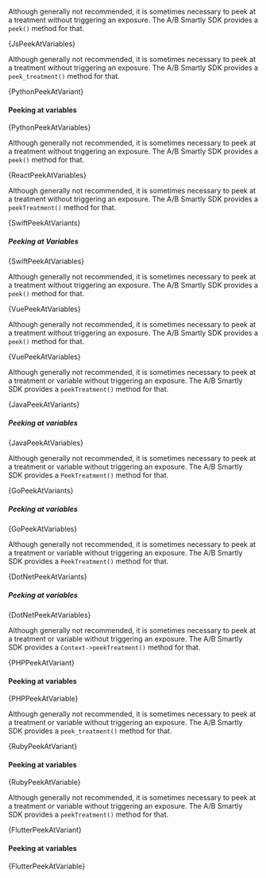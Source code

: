 

<Tabs groupId="language">

<TabItem value="js" label="Javascript">

Although generally not recommended, it is sometimes necessary to peek at a
treatment without triggering an exposure. The A/B Smartly SDK provides a
`peek()` method for that.

<CodeBlock language="js">{JsPeekAtVariables}</CodeBlock>

</TabItem>

<TabItem value="python" label="Python3">

Although generally not recommended, it is sometimes necessary to peek at a
treatment without triggering an exposure. The A/B Smartly SDK provides a
`peek_treatment()` method for that.

<CodeBlock language="python">{PythonPeekAtVariant}</CodeBlock>

#### Peeking at variables

<CodeBlock language="python">{PythonPeekAtVariables}</CodeBlock>

</TabItem>

<TabItem value="react" label="React">

Although generally not recommended, it is sometimes necessary to peek at a
treatment without triggering an exposure. The A/B Smartly SDK provides a
`peek()` method for that.

<CodeBlock language="jsx">{ReactPeekAtVariables}</CodeBlock>

</TabItem>

<TabItem value="swift" label="Swift">

Although generally not recommended, it is sometimes necessary to peek at a
treatment without triggering an exposure. The A/B Smartly SDK provides a
`peekTreatment()` method for that.

<CodeBlock language="swift">{SwiftPeekAtVariants}</CodeBlock>

##### Peeking at Variables

<CodeBlock language="swift">{SwiftPeekAtVariables}</CodeBlock>

</TabItem>

<TabItem value="vue" label="Vue2">

Although generally not recommended, it is sometimes necessary to peek at a
treatment without triggering an exposure. The A/B Smartly SDK provides a
`peek()` method for that.

<CodeBlock language="js">{VuePeekAtVariables}</CodeBlock>

</TabItem>

<TabItem value="vue3" label="Vue3">

Although generally not recommended, it is sometimes necessary to peek at a
treatment without triggering an exposure. The A/B Smartly SDK provides a
`peek()` method for that.

<CodeBlock language="js">{VuePeekAtVariables}</CodeBlock>

</TabItem>

<TabItem value="java" label="Java">

Although generally not recommended, it is sometimes necessary to peek at a
treatment or variable without triggering an exposure. The A/B Smartly SDK
provides a `peekTreatment()` method for that.

<CodeBlock language="java">{JavaPeekAtVariants}</CodeBlock>

##### Peeking at variables

<CodeBlock language="java">{JavaPeekAtVariables}</CodeBlock>

</TabItem>

<TabItem value="go" label="Go">

Although generally not recommended, it is sometimes necessary to peek at a
treatment or variable without triggering an exposure. The A/B Smartly SDK
provides a `PeekTreatment()` method for that.

<CodeBlock language="go">{GoPeekAtVariants}</CodeBlock>

##### Peeking at variables

<CodeBlock language="go">{GoPeekAtVariables}</CodeBlock>

</TabItem>

<TabItem value="dotnet" label=".NET">

Although generally not recommended, it is sometimes necessary to peek at
a treatment or variable without triggering an exposure. The A/B Smartly
SDK provides a `PeekTreatment()` method for that.

<CodeBlock language="csharp">{DotNetPeekAtVariants}</CodeBlock>

##### Peeking at variables

<CodeBlock language="csharp">{DotNetPeekAtVariables}</CodeBlock>

</TabItem>

<TabItem value="php" label="PHP">

Although generally not recommended, it is sometimes necessary to peek at a
treatment or variable without triggering an exposure. The A/B Smartly SDK
provides a `Context->peekTreatment()` method for that.

<CodeBlock language="php">{PHPPeekAtVariant}</CodeBlock>

#### Peeking at variables

<CodeBlock language="php">{PHPPeekAtVariable}</CodeBlock>

</TabItem>

<TabItem value="ruby" label="Ruby">

Although generally not recommended, it is sometimes necessary to peek at a
treatment or variable without triggering an exposure. The A/B Smartly SDK
provides a `peek_treatment()` method for that.

<CodeBlock language="ruby">{RubyPeekAtVariant}</CodeBlock>

#### Peeking at variables

<CodeBlock language="ruby">{RubyPeekAtVariable}</CodeBlock>

</TabItem>

<TabItem value="flutter" label="Flutter/Dart">

Although generally not recommended, it is sometimes necessary to peek at a
treatment or variable without triggering an exposure. The A/B Smartly SDK
provides a `peekTreatment()` method for that.

<CodeBlock language="dart">{FlutterPeekAtVariant}</CodeBlock>

#### Peeking at variables

<CodeBlock language="dart">{FlutterPeekAtVariable}</CodeBlock>

</TabItem>

</Tabs>
